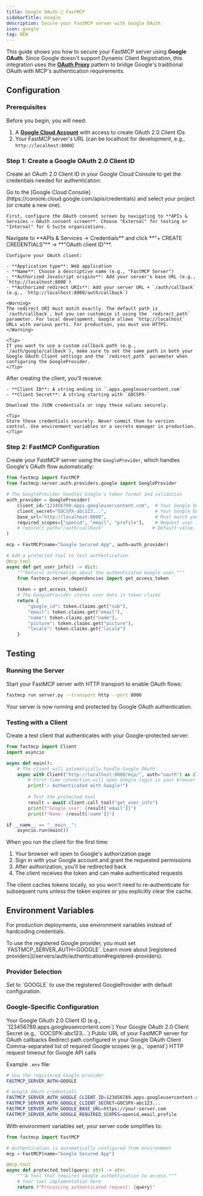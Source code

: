 ```yaml
---
title: Google OAuth 🤝 FastMCP
sidebarTitle: Google
description: Secure your FastMCP server with Google OAuth
icon: google
tag: NEW
---
```



<VersionBadge version="2.12.0" />

This guide shows you how to secure your FastMCP server using **Google OAuth**. Since Google doesn't support Dynamic Client Registration, this integration uses the [**OAuth Proxy**](/servers/auth/oauth-proxy) pattern to bridge Google's traditional OAuth with MCP's authentication requirements.

## Configuration

### Prerequisites

Before you begin, you will need:
1. A **[Google Cloud Account](https://console.cloud.google.com/)** with access to create OAuth 2.0 Client IDs
2. Your FastMCP server's URL (can be localhost for development, e.g., `http://localhost:8000`)

### Step 1: Create a Google OAuth 2.0 Client ID

Create an OAuth 2.0 Client ID in your Google Cloud Console to get the credentials needed for authentication:

<Steps>
<Step title="Navigate to OAuth Consent Screen">
    Go to the [Google Cloud Console](https://console.cloud.google.com/apis/credentials) and select your project (or create a new one).
    
    First, configure the OAuth consent screen by navigating to **APIs & Services → OAuth consent screen**. Choose "External" for testing or "Internal" for G Suite organizations.
</Step>

<Step title="Create OAuth 2.0 Client ID">
    Navigate to **APIs & Services → Credentials** and click **"+ CREATE CREDENTIALS"** → **"OAuth client ID"**.
    
    Configure your OAuth client:
    
    - **Application type**: Web application
    - **Name**: Choose a descriptive name (e.g., "FastMCP Server")
    - **Authorized JavaScript origins**: Add your server's base URL (e.g., `http://localhost:8000`)
    - **Authorized redirect URIs**: Add your server URL + `/auth/callback` (e.g., `http://localhost:8000/auth/callback`)
    
    <Warning>
    The redirect URI must match exactly. The default path is `/auth/callback`, but you can customize it using the `redirect_path` parameter. For local development, Google allows `http://localhost` URLs with various ports. For production, you must use HTTPS.
    </Warning>
    
    <Tip>
    If you want to use a custom callback path (e.g., `/auth/google/callback`), make sure to set the same path in both your Google OAuth Client settings and the `redirect_path` parameter when configuring the GoogleProvider.
    </Tip>
</Step>

<Step title="Save Your Credentials">
    After creating the client, you'll receive:
    
    - **Client ID**: A string ending in `.apps.googleusercontent.com`
    - **Client Secret**: A string starting with `GOCSPX-`
    
    Download the JSON credentials or copy these values securely.
    
    <Tip>
    Store these credentials securely. Never commit them to version control. Use environment variables or a secrets manager in production.
    </Tip>
</Step>
</Steps>

### Step 2: FastMCP Configuration

Create your FastMCP server using the `GoogleProvider`, which handles Google's OAuth flow automatically:

```python server.py
from fastmcp import FastMCP
from fastmcp.server.auth.providers.google import GoogleProvider

# The GoogleProvider handles Google's token format and validation
auth_provider = GoogleProvider(
    client_id="123456789.apps.googleusercontent.com",  # Your Google OAuth Client ID
    client_secret="GOCSPX-abc123...",                  # Your Google OAuth Client Secret
    base_url="http://localhost:8000",                  # Must match your OAuth configuration
    required_scopes=["openid", "email", "profile"],    # Request user information
    # redirect_path="/auth/callback"                  # Default value, customize if needed
)

mcp = FastMCP(name="Google Secured App", auth=auth_provider)

# Add a protected tool to test authentication
@mcp.tool
async def get_user_info() -> dict:
    """Returns information about the authenticated Google user."""
    from fastmcp.server.dependencies import get_access_token
    
    token = get_access_token()
    # The GoogleProvider stores user data in token claims
    return {
        "google_id": token.claims.get("sub"),
        "email": token.claims.get("email"),
        "name": token.claims.get("name"),
        "picture": token.claims.get("picture"),
        "locale": token.claims.get("locale")
    }
```

## Testing

### Running the Server

Start your FastMCP server with HTTP transport to enable OAuth flows:

```bash
fastmcp run server.py --transport http --port 8000
```

Your server is now running and protected by Google OAuth authentication.

### Testing with a Client

Create a test client that authenticates with your Google-protected server:

```python test_client.py
from fastmcp import Client
import asyncio

async def main():
    # The client will automatically handle Google OAuth
    async with Client("http://localhost:8000/mcp/", auth="oauth") as client:
        # First-time connection will open Google login in your browser
        print("✓ Authenticated with Google!")
        
        # Test the protected tool
        result = await client.call_tool("get_user_info")
        print(f"Google user: {result['email']}")
        print(f"Name: {result['name']}")

if __name__ == "__main__":
    asyncio.run(main())
```

When you run the client for the first time:
1. Your browser will open to Google's authorization page
2. Sign in with your Google account and grant the requested permissions
3. After authorization, you'll be redirected back
4. The client receives the token and can make authenticated requests

<Info>
The client caches tokens locally, so you won't need to re-authenticate for subsequent runs unless the token expires or you explicitly clear the cache.
</Info>

## Environment Variables

For production deployments, use environment variables instead of hardcoding credentials.

<Info>
To use the registered Google provider, you must set `FASTMCP_SERVER_AUTH=GOOGLE`. Learn more about [registered providers](/servers/auth/authentication#registered-providers).
</Info>

### Provider Selection

<ParamField path="FASTMCP_SERVER_AUTH" default="Not set" required>
Set to `GOOGLE` to use the registered GoogleProvider with default configuration.
</ParamField>

### Google-Specific Configuration

<Card>
<ParamField path="FASTMCP_SERVER_AUTH_GOOGLE_CLIENT_ID" required>
Your Google OAuth 2.0 Client ID (e.g., `123456789.apps.googleusercontent.com`)
</ParamField>

<ParamField path="FASTMCP_SERVER_AUTH_GOOGLE_CLIENT_SECRET" required>
Your Google OAuth 2.0 Client Secret (e.g., `GOCSPX-abc123...`)
</ParamField>

<ParamField path="FASTMCP_SERVER_AUTH_GOOGLE_BASE_URL" default="http://localhost:8000">
Public URL of your FastMCP server for OAuth callbacks
</ParamField>

<ParamField path="FASTMCP_SERVER_AUTH_GOOGLE_REDIRECT_PATH" default="/auth/callback">
Redirect path configured in your Google OAuth Client
</ParamField>

<ParamField path="FASTMCP_SERVER_AUTH_GOOGLE_REQUIRED_SCOPES" default="[]">
Comma-separated list of required Google scopes (e.g., `openid`)
</ParamField>

<ParamField path="FASTMCP_SERVER_AUTH_GOOGLE_TIMEOUT_SECONDS" default="10">
HTTP request timeout for Google API calls
</ParamField>
</Card>

Example `.env` file:
```bash
# Use the registered Google provider
FASTMCP_SERVER_AUTH=GOOGLE

# Google OAuth credentials
FASTMCP_SERVER_AUTH_GOOGLE_CLIENT_ID=123456789.apps.googleusercontent.com
FASTMCP_SERVER_AUTH_GOOGLE_CLIENT_SECRET=GOCSPX-abc123...
FASTMCP_SERVER_AUTH_GOOGLE_BASE_URL=https://your-server.com
FASTMCP_SERVER_AUTH_GOOGLE_REQUIRED_SCOPES=openid,email,profile
```

With environment variables set, your server code simplifies to:

```python server.py
from fastmcp import FastMCP

# Authentication is automatically configured from environment
mcp = FastMCP(name="Google Secured App")

@mcp.tool
async def protected_tool(query: str) -> str:
    """A tool that requires Google authentication to access."""
    # Your tool implementation here
    return f"Processing authenticated request: {query}"
```